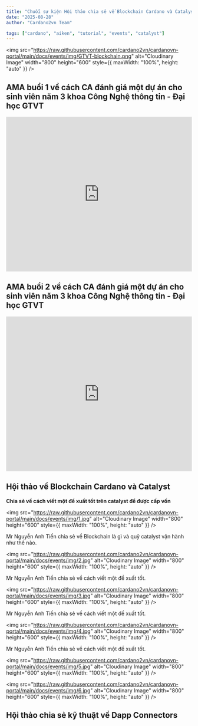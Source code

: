 ```yaml
---
title: "Chuỗi sự kiện Hội thảo chia sẻ về Blockchain Cardano và Catalyst"
date: "2025-08-28"
author: "Cardano2vn Team"

tags: ["cardano", "aiken", "tutorial", "events", "catalyst"]
---
```


<img
  src="https://raw.githubusercontent.com/cardano2vn/cardanovn-portal/main/docs/events/img/GTVT-blockchain.png"
  alt="Cloudinary Image"
  width="800"
  height="600"
  style={{ maxWidth: "100%", height: "auto" }}
/>

## AMA buổi 1 về cách CA đánh giá một dự án cho sinh viên năm 3 khoa Công Nghệ thông tin - Đại học GTVT

<iframe
  width="100%"
  height="420"
  src="https://www.youtube.com/embed/jo-SMptqcWE"
  title="Bring smart contract to Vietnam - Func6 - Catalyst"
  frameborder="0"
  allow="accelerometer; autoplay; clipboard-write; encrypted-media; gyroscope; picture-in-picture"
  allowfullscreen
></iframe>

## AMA buổi 2 về cách CA đánh giá một dự án cho sinh viên năm 3 khoa Công Nghệ thông tin - Đại học GTVT

<iframe
  width="100%"
  height="420"
  src="https://www.youtube.com/embed/Uue7joNZJpg"
  title="Bring smart contract to Vietnam - Func6 - Catalyst"
  frameborder="0"
  allow="accelerometer; autoplay; clipboard-write; encrypted-media; gyroscope; picture-in-picture"
  allowfullscreen
></iframe>

## Hội thảo về Blockchain Cardano và Catalyst

**Chia sẻ về cách viết một đề xuất tốt trên catalyst để được cấp vốn**

<img
  src="https://raw.githubusercontent.com/cardano2vn/cardanovn-portal/main/docs/events/img/1.jpg"
  alt="Cloudinary Image"
  width="800"
  height="600"
  style={{ maxWidth: "100%", height: "auto" }}
/>

Mr Nguyễn Anh Tiến chia sẻ về Blockchain là gì và quỹ catalyst vận hành như thế nào.

<img
  src="https://raw.githubusercontent.com/cardano2vn/cardanovn-portal/main/docs/events/img/2.jpg"
  alt="Cloudinary Image"
  width="800"
  height="600"
  style={{ maxWidth: "100%", height: "auto" }}
/>

Mr Nguyễn Anh Tiến chia sẻ về cách viết một đề xuất tốt.

<img
  src="https://raw.githubusercontent.com/cardano2vn/cardanovn-portal/main/docs/events/img/3.jpg"
  alt="Cloudinary Image"
  width="800"
  height="600"
  style={{ maxWidth: "100%", height: "auto" }}
/>

Mr Nguyễn Anh Tiến chia sẻ về cách viết một đề xuất tốt.

<img
  src="https://raw.githubusercontent.com/cardano2vn/cardanovn-portal/main/docs/events/img/4.jpg"
  alt="Cloudinary Image"
  width="800"
  height="600"
  style={{ maxWidth: "100%", height: "auto" }}
/>

Mr Nguyễn Anh Tiến chia sẻ về cách viết một đề xuất tốt.

<img
  src="https://raw.githubusercontent.com/cardano2vn/cardanovn-portal/main/docs/events/img/5.jpg"
  alt="Cloudinary Image"
  width="800"
  height="600"
  style={{ maxWidth: "100%", height: "auto" }}
/>

<img
  src="https://raw.githubusercontent.com/cardano2vn/cardanovn-portal/main/docs/events/img/6.jpg"
  alt="Cloudinary Image"
  width="800"
  height="600"
  style={{ maxWidth: "100%", height: "auto" }}
/>

## Hội thảo chia sẻ kỹ thuật về Dapp Connectors

